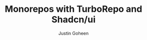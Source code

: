 ---
title: Monorepos with TurboRepo and Shadcn/ui
publishedAt: 2025-02-01
tag: dev
summary: high-performance build systems for Next.js applications
author: Justin Goheen
draft: true
---